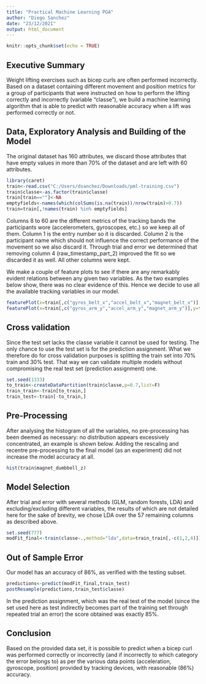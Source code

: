 ```yaml
---
title: "Practical Machine Learning PGA"
author: "Diego Sanchez"
date: "23/12/2021"
output: html_document
---
```


```r
knitr::opts_chunk$set(echo = TRUE)
```

## Executive Summary

Weight lifting exercises such as bicep curls are often performed incorrectly. Based on a dataset containing different movement and position metrics for a group of participants that were instructed on how to perform the lifting correctly and incorrectly (variable “classe”), we build a machine learning algorithm that is able to predict with reasonable accuracy when a lift was performed correctly or not.


## Data, Exploratory Analysis and Building of the Model

The original dataset has 160 attributes, we discard those attributes that have empty values in more than 70% of the dataset and are left with 60 attributes.

```r
library(caret)
train<-read.csv("C:/Users/dsanchez/Downloads/pml-training.csv")
train$classe<-as.factor(train$classe)
train[train==""]<-NA
emptyfields<-names(which(colSums(is.na(train))/nrow(train)>0.7))
train=train[,!names(train) %in% emptyfields]
```

Columns 8 to 60 are the different metrics of the tracking bands the participants wore (accelerometers, gyroscopes, etc.) so we keep all of them. Column 1 is the entry number so it is discarded. Column 2 is the participant name which should not influence the correct performance of the movement so we also discard it. Through trial and error we determined that removing column 4 (raw_timestamp_part_2) improved the fit so we discarded it as well. All other columns were kept.

We make a couple of feature plots to see if there are any remarkably evident relations between any given two variables. As the two examples below show, there was no clear evidence of this. Hence we decide to use all the available tracking variables in our model.

```r
featurePlot(x=train[,c("gyros_belt_x","accel_belt_x","magnet_belt_x")],y=train$classe,plot="pairs")
featurePlot(x=train[,c("gyros_arm_y","accel_arm_y","magnet_arm_y")],y=train$classe,plot="pairs")
```


## Cross validation

Since the test set lacks the classe variable it cannot be used for testing. The only chance to use the test set is for the prediction assignment. What we therefore do for cross validation purposes is splitting the train set into 70% train and 30% test. That way we can validate multiple models without compromising the real test set (prediction assignment) one.

```r
set.seed(1333)
to_train<-createDataPartition(train$classe,p=0.7,list=F)
train_train<-train[to_train,]
train_test<-train[-to_train,]
```


## Pre-Processing

After analysing the histogram of all the variables, no pre-processing has been deemed as necessary: no distribution appears excessively concentrated, an example is shown below. Adding the rescaling and recentre pre-processing to the final model (as an experiment) did not increase the model accuracy at all.

```r
hist(train$magnet_dumbbell_z)
```


## Model Selection

After trial and error with several methods (GLM, random forests, LDA) and excluding/excluding different variables, the results of which are not detailed here for the sake of brevity, we chose LDA over the 57 remaining columns as described above.

```r
set.seed(777)
modFit_final<-train(classe~.,method="lda",data=train_train[,-c(1,2,4)])
```


## Out of Sample Error
Our model has an accuracy of 86%, as verified with the testing subset.

```r
predictions<-predict(modFit_final,train_test)
postResample(predictions,train_test$classe)
```

In the prediction assignment, which was the real test of the model (since the set used here as test indirectly becomes part of the training set through repeated trial an error) the score obtained was exactly 85%.


## Conclusion

Based on the provided data set, it is possible to predict when a bicep curl was performed correctly or incorrectly (and if incorrectly to which category the error belongs to) as per the various data points (acceleration, gyroscope, position) provided by tracking devices, with reasonable (86%) accuracy.

